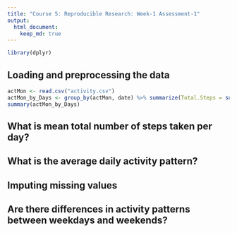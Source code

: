 ```yaml
---
title: "Course 5: Reproducible Research: Week-1 Assessment-1"
output: 
  html_document:
    keep_md: true
---
```


```r
library(dplyr)
```

## Loading and preprocessing the data
```r
actMon <- read.csv("activity.csv")
actMon_by_Days <- group_by(actMon, date) %>% summarize(Total.Steps = sum(steps, na.rm = TRUE))
summary(actMon_by_Days)
```

## What is mean total number of steps taken per day?



## What is the average daily activity pattern?



## Imputing missing values



## Are there differences in activity patterns between weekdays and weekends?

